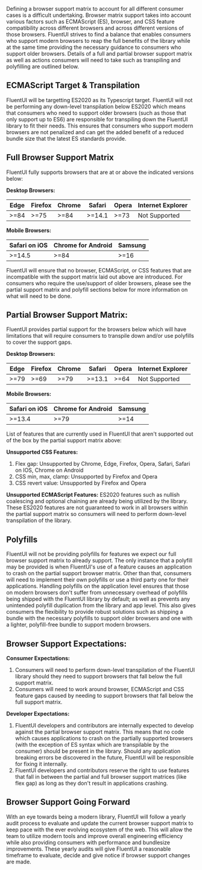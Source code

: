 
<Meta title="Concepts/Developer/Browser Support Matrix" />

Defining a browser support matrix to account for all different consumer cases is a difficult undertaking.
Browser matrix support takes into account various factors such as ECMAScript (ES), browser, and CSS
feature compatibility across different browsers and across different versions of those browsers.
FluentUI strives to find a balance that enables consumers who support modern browsers to reap the
full benefits of the library while at the same time providing the necessary guidance to consumers who
support older browsers. Details of a full and partial browser support matrix as well as actions consumers
will need to take such as transpiling and polyfilling are outlined below.

## ECMAScript Target & Transpilation

FluentUI will be targetting ES2020 as its Typescript target. FluentUI will not be performing any down-level transpilation below ES2020
which means that consumers who need to support older browsers (such as those that only support up to ES6) are responsible for transpiling down the FluentUI
library to fit their needs. This ensures that consumers who support modern browsers are not penalized and can get the added benefit of a reduced bundle size that
the latest ES standards provide.

## Full Browser Support Matrix

FluentUI fully supports browsers that are at or above the indicated versions below:

**Desktop Browsers:**

| Edge | Firefox | Chrome | Safari | Opera | Internet Explorer |
| ---- | ------- | ------ | ------ | ----- | ----------------- |
| >=84 | >=75    | >=84   | >=14.1 | >=73  | Not Supported     |

**Mobile Browsers:**

| Safari on iOS | Chrome for Android | Samsung |
| ------------- | ------------------ | ------- |
| >=14.5        | >=84               | >=16    |

FluentUI will ensure that no browser, ECMAScript, or CSS features that are incompatible with the support matrix laid out above are introduced.
For consumers who require the use/support of older browsers, please see the partial support matrix and polyfill sections below for more information
on what will need to be done.

## Partial Browser Support Matrix:

FluentUI provides partial support for the browsers below which will have limitations that will require consumers to transpile down and/or use polyfills to cover the support gaps.

**Desktop Browsers:**

| Edge | Firefox | Chrome | Safari | Opera | Internet Explorer |
| ---- | ------- | ------ | ------ | ----- | ----------------- |
| >=79 | >=69    | >=79   | >=13.1 | >=64  | Not Supported     |

**Mobile Browsers:**

| Safari on iOS | Chrome for Android | Samsung |
| ------------- | ------------------ | ------- |
| >=13.4        | >=79               | >=14    |

List of features that are currently used in FluentUI that aren't supported out of the box by the partial support matrix above:

**Unsupported CSS Features:**

1.  Flex gap: Unsupported by Chrome, Edge, Firefox, Opera, Safari, Safari on IOS, Chrome on Android
2.  CSS min, max, clamp: Unsupported by Firefox and Opera
3.  CSS revert value: Unsupported by Firefox and Opera

**Unsupported ECMAScript Features:**
ES2020 features such as nullish coalescing and optional chaining are already being utilized by the library.
These ES2020 features are not guaranteed to work in all browsers within the partial support matrix so consumers
will need to perform down-level transpilation of the library.

## Polyfills

FluentUI will not be providing polyfills for features we expect our full browser support matrix to already support.
The only instance that a polyfill may be provided is when FluentUI's use of a feature causes an application to crash on
the partial support browser matrix. Other than that, consumers will need to implement their own polyfills or use a third party one for their
applications. Handling polyfills on the application level ensures that those on modern browsers don't suffer from unnecessary overhead of
polyfills being shipped with the FluentUI library by default; as well as prevents any unintended polyfill duplication from the library and app level.
This also gives consumers the flexibility to provide robust solutions such as shipping a bundle with the necessary polyfills to support older browsers and one with a lighter,
polyfill-free bundle to support modern browsers.

## Browser Support Expectations:

**Consumer Expectations:**

1. Consumers will need to perform down-level transpilation of the FluentUI library should they need to support browsers that fall below the full support matrix.
2. Consumers will need to work around browser, ECMAScript and CSS feature gaps caused by needing to support browsers that fall below the full support matrix.

**Developer Expectations:**

1. FluentUI developers and contributors are internally expected to develop against the partial browser support matrix.
   This means that no code which causes applications to crash on the partially supported browsers (with the exception of ES syntax which are transpilable by the consumer)
   should be present in the library. Should any application breaking errors be discovered in the future, FluentUI will be responsible for fixing it internally.
2. FluentUI developers and contributors reserve the right to use features that fall in between the partial and full browser support matrices (like flex gap) as
   long as they don't result in applications crashing.

## Browser Support Going Forward

With an eye towards being a modern library, FluentUI will follow a yearly audit process to evaluate and update the current browser support matrix to keep pace
with the ever evolving ecosystem of the web. This will allow the team to utilize modern tools and improve overall engineering efficiency while also providing
consumers with performance and bundlesize improvements. These yearly audits will give FluentUI a reasonable timeframe to evaluate, decide and give notice if browser support
changes are made.
